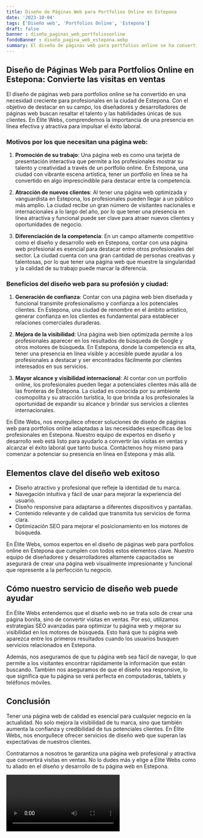 ```yaml
---
title: Diseño de Páginas Web para Portfolios Online en Estepona
date: '2023-10-04'
tags: ['Diseño web', 'Portfolios Online', 'Estepona']
draft: false
banner : diseño_paginas_web_portfoliosonline
fondoBanner : diseño_pagina_web_estepona.webp
summary: El diseño de páginas web para portfolios online se ha convertido en una necesidad creciente para profesionales en la ciudad de Estepona. Con el objetivo de destacar en su campo, los diseñadores y desarrolladores de páginas web buscan resaltar el talento y las habilidades únicas de sus clientes. En Élite Webs, comprendemos la importancia de una presencia en línea efectiva y atractiva para impulsar el éxito laboral.
---
```


## Diseño de Páginas Web para Portfolios Online en Estepona: Convierte las visitas en ventas

El diseño de páginas web para portfolios online se ha convertido en una necesidad creciente para profesionales en la ciudad de Estepona. Con el objetivo de destacar en su campo, los diseñadores y desarrolladores de páginas web buscan resaltar el talento y las habilidades únicas de sus clientes. En Élite Webs, comprendemos la importancia de una presencia en línea efectiva y atractiva para impulsar el éxito laboral.

### Motivos por los que necesitan una página web:

1. **Promoción de su trabajo**: Una página web es como una tarjeta de presentación interactiva que permite a los profesionales mostrar su talento y creatividad a través de un portfolio online. En Estepona, una ciudad con vibrante escena artística, tener un portfolio en línea se ha convertido en algo imprescindible para destacar entre la competencia.

2. **Atracción de nuevos clientes**: Al tener una página web optimizada y vanguardista en Estepona, los profesionales pueden llegar a un público más amplio. La ciudad recibe un gran número de visitantes nacionales e internacionales a lo largo del año, por lo que tener una presencia en línea atractiva y funcional puede ser clave para atraer nuevos clientes y oportunidades de negocio.

3. **Diferenciación de la competencia**: En un campo altamente competitivo como el diseño y desarrollo web en Estepona, contar con una página web profesional es esencial para destacar entre otros profesionales del sector. La ciudad cuenta con una gran cantidad de personas creativas y talentosas, por lo que tener una página web que muestre la singularidad y la calidad de su trabajo puede marcar la diferencia.

### Beneficios del diseño web para su profesión y ciudad:

1. **Generación de confianza**: Contar con una página web bien diseñada y funcional transmite profesionalismo y confianza a los potenciales clientes. En Estepona, una ciudad de renombre en el ámbito artístico, generar confianza en los clientes es fundamental para establecer relaciones comerciales duraderas.

2. **Mejora de la visibilidad**: Una página web bien optimizada permite a los profesionales aparecer en los resultados de búsqueda de Google y otros motores de búsqueda. En Estepona, donde la competencia es alta, tener una presencia en línea visible y accesible puede ayudar a los profesionales a destacar y ser encontrados fácilmente por clientes interesados en sus servicios.

3. **Mayor alcance y visibilidad internacional**: Al contar con un portfolio online, los profesionales pueden llegar a potenciales clientes más allá de las fronteras de Estepona. La ciudad es conocida por su ambiente cosmopolita y su atracción turística, lo que brinda a los profesionales la oportunidad de expandir su alcance y brindar sus servicios a clientes internacionales.

En Élite Webs, nos enorgullece ofrecer soluciones de diseño de páginas web para portfolios online adaptadas a las necesidades específicas de los profesionales en Estepona. Nuestro equipo de expertos en diseño y desarrollo web está listo para ayudarlo a convertir las visitas en ventas y alcanzar el éxito laboral que tanto busca. Contáctenos hoy mismo para comenzar a potenciar su presencia en línea en Estepona y más allá.

<GifSeo />

<Cta />

## Elementos clave del diseño web exitoso

- Diseño atractivo y profesional que refleje la identidad de tu marca.
- Navegación intuitiva y fácil de usar para mejorar la experiencia del usuario.
- Diseño responsive para adaptarse a diferentes dispositivos y pantallas.
- Contenido relevante y de calidad que transmita tus servicios de forma clara.
- Optimización SEO para mejorar el posicionamiento en los motores de búsqueda.

En Élite Webs, somos expertos en el diseño de páginas web para portfolios online en Estepona que cumplen con todos estos elementos clave. Nuestro equipo de diseñadores y desarrolladores altamente capacitados se asegurará de crear una página web visualmente impresionante y funcional que represente a la perfección tu negocio.

## Cómo nuestro servicio de diseño web puede ayudar

En Élite Webs entendemos que el diseño web no se trata solo de crear una página bonita, sino de convertir visitas en ventas. Por eso, utilizamos estrategias SEO avanzadas para optimizar tu página web y mejorar su visibilidad en los motores de búsqueda. Esto hará que tu página web aparezca entre los primeros resultados cuando los usuarios busquen servicios relacionados en Estepona.

Además, nos aseguramos de que tu página web sea fácil de navegar, lo que permite a los visitantes encontrar rápidamente la información que están buscando. También nos aseguramos de que el diseño sea responsive, lo que significa que tu página se verá perfecta en computadoras, tablets y teléfonos móviles.

## Conclusión

Tener una página web de calidad es esencial para cualquier negocio en la actualidad. No solo mejora la visibilidad de tu marca, sino que también aumenta la confianza y credibilidad de tus potenciales clientes. En Élite Webs, nos enorgullece ofrecer servicios de diseño web que superan las expectativas de nuestros clientes.

Contratarnos a nosotros te garantiza una página web profesional y atractiva que convertirá visitas en ventas. No lo dudes más y elige a Élite Webs como tu aliado en el diseño y desarrollo de tu página web en Estepona.

<Video />

<CtaBot job='Portfolios Online' city='Estepona'/>

<Gmaps query='Estepona+españa+maps' />